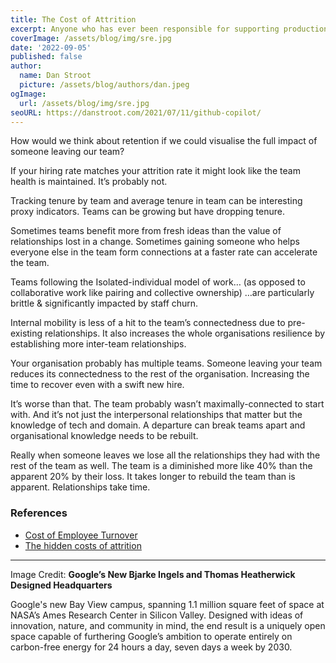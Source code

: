 ```yaml
---
title: The Cost of Attrition
excerpt: Anyone who has ever been responsible for supporting production systems learns some things along the way. For example...
coverImage: /assets/blog/img/sre.jpg
date: '2022-09-05'
published: false
author:
  name: Dan Stroot
  picture: /assets/blog/authors/dan.jpeg
ogImage:
  url: /assets/blog/img/sre.jpg
seoURL: https://danstroot.com/2021/07/11/github-copilot/
---
```


How would we think about retention if we could visualise the full impact of someone leaving our team?

If your hiring rate matches your attrition rate it might look like the team health is maintained. It’s probably not.

Tracking tenure by team and average tenure in team can be interesting proxy indicators. Teams can be growing but have dropping tenure.

Sometimes teams benefit more from fresh ideas than the value of relationships lost in a change. Sometimes gaining someone who helps everyone else in the team form connections at a faster rate can accelerate the team.

Teams following the Isolated-individual model of work… (as opposed to collaborative work like pairing and collective ownership) …are particularly brittle & significantly impacted by staff churn.

Internal mobility is less of a hit to the team’s connectedness due to pre-existing relationships. It also increases the whole organisations resilience by establishing more inter-team relationships.

Your organisation probably has multiple teams. Someone leaving your team reduces its connectedness to the rest of the organisation. Increasing the time to recover even with a swift new hire.

It’s worse than that. The team probably wasn’t maximally-connected to start with. And it’s not just the interpersonal relationships that matter but the knowledge of tech and domain. A departure can break teams apart and organisational knowledge needs to be rebuilt.

Really when someone leaves we lose all the relationships they had with the rest of the team as well. The team is a diminished more like 40% than the apparent 20% by their loss. It takes longer to rebuild the team than is apparent. Relationships take time.


### References

- [Cost of Employee Turnover](https://www.insperity.com/blog/cost-of-employee-turnover/)
- [The hidden costs of attrition](https://letsthink3d.com/blog/the-hidden-costs-of-attrition/)

---

Image Credit: **Google’s New Bjarke Ingels and Thomas Heatherwick Designed Headquarters**

<span className="text-sm">
Google's new Bay View campus, spanning 1.1 million square feet of space at NASA’s Ames Research Center in Silicon Valley. Designed with ideas of innovation, nature, and community in mind, the end result is a uniquely open space capable of furthering Google’s ambition to operate entirely on carbon-free energy for 24 hours a day, seven days a week by 2030.
</span>
